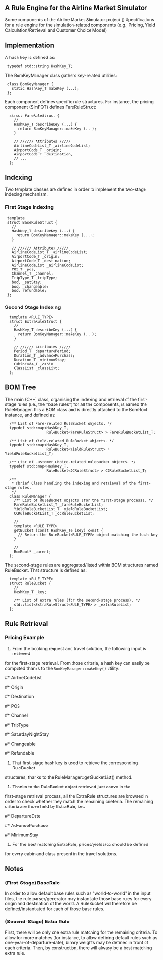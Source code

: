 == A Rule Engine for the Airline Market Simulator ==

Some components of the Airline Market Simulator project ()
Specifications for a rule engine for the simulation-related components
(e.g., Pricing, Yield Calculation/Retrieval and Customer Choice Model)

== Implementation ==

A hash key is defined as:

  typedef std::string HashKey_T;


The BomKeyManager class gathers key-related utilities:

  class BomKeyManager {
    static HashKey_T makeKey (...);
  };


Each component defines specific rule structures. For instance, the
pricing component (SimFQT) defines FareRuleStruct:

<pre>
  struct FareRuleStruct {
    //
    HashKey_T describeKey (...) {
      return BomKeyManager::makeKey (...);
    }

    // ////// Attributes /////
    AirlineCodeList_T _airlineCodeList;
    AirportCode_T _origin;
    AirportCode_T _destination;
    // ...
  };
</pre>


== Indexing ==

Two template classes are defined in order to implement the two-stage
indexing mechanism.

=== First Stage Indexing ===

</pre>
  template <RULE_TYPE>
  struct BaseRuleStruct {
    //
    HashKey_T describeKey (...) {
      return BomKeyManager::makeKey (...);
    }

    // ////// Attributes /////
    AirlineCodeList_T _airlineCodeList;
    AirportCode_T _origin;
    AirportCode_T _destination; 
    AirlineCodeList _airlineCodeList;
    POS_T _pos;
    Channel_T _channel;
    TripType_T _tripType;
    bool _satStay;
    bool _changeable;
    bool refundable;
  };
</pre>


=== Second Stage Indexing ===

<pre>
  template <RULE_TYPE>
  struct ExtraRuleStruct {
    //
    HashKey_T describeKey (...) {
      return BomKeyManager::makeKey (...);
    }

    // ////// Attributes /////
    Period_T _departurePeriod;
    Duration_T _advancePurchase;
    Duration_T _minimumStay;
    CabinCode_T _cabin;
    ClassList _classList;
  };
</pre>


== BOM Tree ==

The main (C++) class, organising the indexing and retrieval of the first-stage
rules (i.e., the "base rules") for all the components, is named the RuleManager.
It is a BOM class and is directly attached to the BomRoot instance,
and defined as:

<pre>
  /** List of Fare-related RuleBucket objects. */
  typedef std::map<HashKey_T, 
                   RuleBucket<FareRuleStruct> > FareRuleBucketList_T;

  /** List of Yield-related RuleBucket objects. */
  typedef std::map<HashKey_T, 
                   RuleBucket<YieldRuleStruct> > YieldRuleBucketList_T;

  /** List of Customer Choice-related RuleBucket objects. */
  typedef std::map<HashKey_T, 
                   RuleBucket<CCRuleStruct> > CCRuleBucketList_T;

  /**
   * @brief Class handling the indexing and retrieval of the first-stage rules.
   */
  class RuleManager {
    /** List of RuleBucket objects (for the first-stage process). */
    FareRuleBucketList_T _fareRuleBucketList;
    YieldRuleBucketList_T _yieldRuleBucketList;
    CCRuleBucketList_T _ccRuleBucketList;

    //
    template <RULE_TYPE>
    getBucket (const HashKey_T& iKey) const {
      // Return the RuleBucket<RULE_TYPE> object matching the hash key
    }

    //
    BomRoot* _parent;
  };
</pre>


The second-stage rules are aggregated/listed within BOM structures named
RuleBucket. That structure is defined as:

<pre>
  template <RULE_TYPE>
  struct RuleBucket {
    //
    HashKey_T _key;

    /** List of extra rules (for the second-stage process). */
    std::list<ExtraRuleStruct<RULE_TYPE> > _extraRuleList;
  };
</pre>


== Rule Retrieval ==

=== Pricing Example ===

# From the booking request and travel solution, the following input is retrieved
for the first-stage retrieval. From those criteria, a hash key can easily be
computed thanks to the <tt>BomKeyManager::makeKey()</tt> utility:
#* AirlineCodeList
#* Origin
#* Destination
#* POS
#* Channel
#* TripType
#* SaturdayNightStay
#* Changeable
#* Refundable
# That first-stage hash key is used to retrieve the corresponding RuleBucket
structures, thanks to the RuleManager::getBucketList<RULE_TYPE>() method.
# Thanks to the RuleBucket<RULE_TYPE> object retrieved just above in the
first-stage retrieval process, all the ExtraRule<RULE_TYPE> structures are
browsed in order to check whether they match the remaining crieteria.
The remaining criteria are those held by ExtraRule<RULE_TYPE>, i.e.:
#* DepartureDate
#* AdvancePurchase
#* MinimumStay
# For the best matching ExtraRule<RULE_TYPE>, prices/yields/cc should be defined
for every cabin and class present in the travel solutions.

== Notes ==

=== (First-Stage) BaseRule ===

In order to allow default base rules such as "world-to-world" in the input
files, the rule parser/generator may instantiate those base rules for every
origin and destination of the world. A RuleBucket will therefore be
defined/instantiated for each of those base rules.


=== (Second-Stage) Extra Rule ===

First, there will be only one extra rule matching for the remaining criteria.
To allow for more matches (for instance, to allow defining default rules such
as one-year-of-departure-date), binary weights may be defined in front of each 
criteria. Then, by construction, there will alwasy be a best matching extra 
rule.

